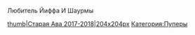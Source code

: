 



{{Инфобокс_для_пуперов|другие_ники = Шаурма |сферы_творчества = RYTP, Furry Fandom|год_начала = 2017|имя_фамилия = Ян Артановский|дата_рождения = 2004. 16 декабря|место_проживания = Антрацит |ссылки = Канал https://www.youtube.com/channel/UCzuz6U-JY4tt_dZfS9fnMZQ?view_as=subscriber|image3 = Rovnaya.jpg}}
Любитель Йиффа И Шаурмы

[[Файл:Шаурма.jpg|thumb|Старая Ава 2017-2018|204x204px]]
[[Категория:Пуперы]]